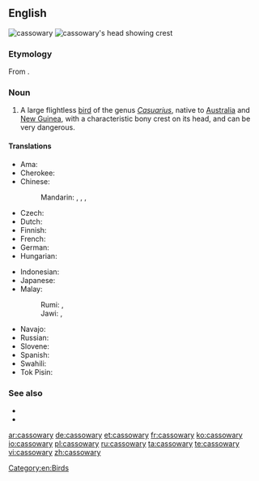 ==English==
[[Image:Casuarius casuarius - double-wattled cassowary.jpg|thumb|cassowary]]
[[Image:Cassowary head frontal.jpg|thumb|cassowary's head showing crest]]

===Etymology===
From {{etyl|ms|en}} {{term|kasuari|lang=ms}}.

===Noun===
{{en-noun|cassowaries}}

# A large flightless [[bird]] of the genus ''[[Casuarius]]'', native to [[Australia]] and [[New Guinea]], with a characteristic bony crest on its head, and can be very dangerous.

====Translations====
{{trans-top|a large flightless bird of the genus Casuarius}}
* Ama: {{tø|amm|aipiyoi}}
* Cherokee: {{t-|chr|ᏄᎩᏂ ᎬᎾ|tr=Nugini gvna|sc=Cher}}
* Chinese:
*: Mandarin: {{t|cmn|鶴鴕|sc=Hani}}, {{t|cmn|鹤鸵|tr=hètuó|sc=Hani}}, {{t|cmn|食火雞|sc=Hani}}, {{t|cmn|食火鸡|tr=shíhuǒjī|sc=Hani}}
* Czech: {{t|cs|kasuár|m}}
* Dutch: {{t-|nl|kasuaris|m}}
* Finnish: {{t-|fi|kasuaari}}
* French: {{t+|fr|casoar|m}}
* German: {{t|de|Kasuar|m}}
* Hungarian: {{t+|hu|kazuár}}
{{trans-mid}}
* Indonesian: {{t+|id|kasuari}}
* Japanese: {{t|ja|ヒクイドリ|tr=hikuidori|sc=Jpan}}
* Malay:
*: Rumi: {{t-|ms|kasuari}}, {{t-|ms|suari}}
*: Jawi: {{t-|ms|کاسواري|sc=Arab}}, {{t-|ms|سواري|sc=Arab}}
* Navajo: {{tø|nv|tsídiitsoh bikʼos dootłʼizhí}}
* Russian: {{t+|ru|казуар|m|alt=казуа́р|sc=Cyrl}}
* Slovene: {{t+|sl|kazuar|m}}
* Spanish: {{t+|es|casuario|m}}
* Swahili: {{t-|sw|kasowari}}
* Tok Pisin: {{t-|tpi|muruk}}
{{trans-bottom}}

===See also===
* {{pedia}}
* {{specieslite}}

[[Category:en:Birds]]

[[ar:cassowary]]
[[de:cassowary]]
[[et:cassowary]]
[[fr:cassowary]]
[[ko:cassowary]]
[[io:cassowary]]
[[pl:cassowary]]
[[ru:cassowary]]
[[ta:cassowary]]
[[te:cassowary]]
[[vi:cassowary]]
[[zh:cassowary]]